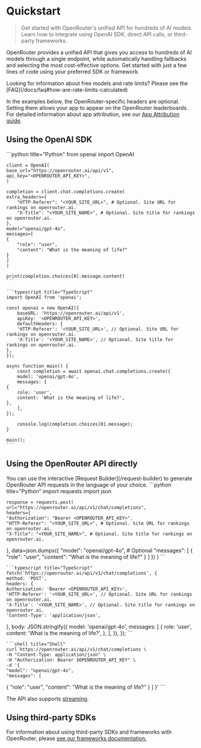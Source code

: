 # Quickstart

> Get started with OpenRouter's unified API for hundreds of AI models. Learn how to integrate using OpenAI SDK, direct API calls, or third-party frameworks.

OpenRouter provides a unified API that gives you access to hundreds of AI models through a single endpoint, while automatically handling fallbacks and selecting the most cost-effective options. Get started with just a few lines of code using your preferred SDK or framework.

<Tip>
    Looking for information about free models and rate limits? Please see the [FAQ](/docs/faq#how-are-rate-limits-calculated)
</Tip>

In the examples below, the OpenRouter-specific headers are optional. Setting them allows your app to appear on the OpenRouter leaderboards. For detailed information about app attribution, see our [App Attribution guide](/docs/features/app-attribution).

## Using the OpenAI SDK

<CodeGroup>
    ```python title="Python"
    from openai import OpenAI

    client = OpenAI(
    base_url="https://openrouter.ai/api/v1",
    api_key="<OPENROUTER_API_KEY>",
    )

    completion = client.chat.completions.create(
    extra_headers={
        "HTTP-Referer": "<YOUR_SITE_URL>", # Optional. Site URL for rankings on openrouter.ai.
        "X-Title": "<YOUR_SITE_NAME>", # Optional. Site title for rankings on openrouter.ai.
    },
    model="openai/gpt-4o",
    messages=[
    {
        "role": "user",
        "content": "What is the meaning of life?"
    }
    ]
    )

    print(completion.choices[0].message.content)
    ```

    ```typescript title="TypeScript"
    import OpenAI from 'openai';

    const openai = new OpenAI({
        baseURL: 'https://openrouter.ai/api/v1',
        apiKey: '<OPENROUTER_API_KEY>',
        defaultHeaders: {
        'HTTP-Referer': '<YOUR_SITE_URL>', // Optional. Site URL for rankings on openrouter.ai.
        'X-Title': '<YOUR_SITE_NAME>', // Optional. Site title for rankings on openrouter.ai.
    },
    });

    async function main() {
        const completion = await openai.chat.completions.create({
        model: 'openai/gpt-4o',
        messages: [
    {
        role: 'user',
        content: 'What is the meaning of life?',
    },
        ],
    });

        console.log(completion.choices[0].message);
    }

    main();
    ```
</CodeGroup>

## Using the OpenRouter API directly

<Tip>
    You can use the interactive [Request Builder](/request-builder) to generate OpenRouter API requests in the language of your choice.
</Tip>

<CodeGroup>
    ```python title="Python"
    import requests
    import json

    response = requests.post(
    url="https://openrouter.ai/api/v1/chat/completions",
    headers={
    "Authorization": "Bearer <OPENROUTER_API_KEY>",
    "HTTP-Referer": "<YOUR_SITE_URL>", # Optional. Site URL for rankings on openrouter.ai.
    "X-Title": "<YOUR_SITE_NAME>", # Optional. Site title for rankings on openrouter.ai.
},
    data=json.dumps({
    "model": "openai/gpt-4o", # Optional
    "messages": [
{
    "role": "user",
    "content": "What is the meaning of life?"
}
    ]
})
    )
    ```

    ```typescript title="TypeScript"
    fetch('https://openrouter.ai/api/v1/chat/completions', {
    method: 'POST',
    headers: {
    Authorization: 'Bearer <OPENROUTER_API_KEY>',
    'HTTP-Referer': '<YOUR_SITE_URL>', // Optional. Site URL for rankings on openrouter.ai.
    'X-Title': '<YOUR_SITE_NAME>', // Optional. Site title for rankings on openrouter.ai.
    'Content-Type': 'application/json',
},
    body: JSON.stringify({
    model: 'openai/gpt-4o',
    messages: [
{
    role: 'user',
    content: 'What is the meaning of life?',
},
    ],
}),
});
    ```

    ```shell title="Shell"
    curl https://openrouter.ai/api/v1/chat/completions \
    -H "Content-Type: application/json" \
    -H "Authorization: Bearer $OPENROUTER_API_KEY" \
    -d '{
    "model": "openai/gpt-4o",
    "messages": [
{
    "role": "user",
    "content": "What is the meaning of life?"
}
    ]
}'
    ```
</CodeGroup>

The API also supports [streaming](/docs/api-reference/streaming).

## Using third-party SDKs

For information about using third-party SDKs and frameworks with OpenRouter, please [see our frameworks documentation.](/docs/community/frameworks-overview)